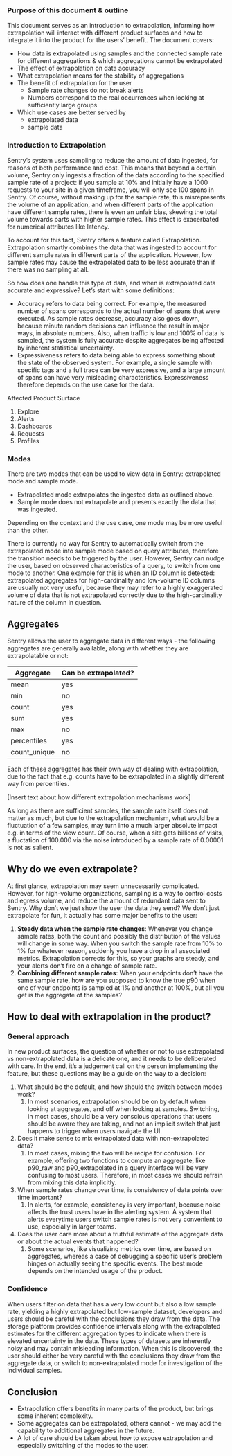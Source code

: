 ### Purpose of this document & outline

This document serves as an introduction to extrapolation, informing how extrapolation will interact with different product surfaces and how to integrate it into the product for the users’ benefit. The document covers:

- How data is extrapolated using samples and the connected sample rate for different aggregations & which aggregations cannot be extrapolated
- The effect of extrapolation on data accuracy
- What extrapolation means for the stability of aggregations
- The benefit of extrapolation for the user
    - Sample rate changes do not break alerts
    - Numbers correspond to the real occurrences when looking at sufficiently large groups
- Which use cases are better served by
    - extrapolated data
    - sample data

### Introduction to Extrapolation

Sentry’s system uses sampling to reduce the amount of data ingested, for reasons of both performance and cost. This means that beyond a certain volume, Sentry only ingests a fraction of the data according to the specified sample rate of a project: if you sample at 10% and initially have a 1000 requests to your site in a given timeframe, you will only see 100 spans in Sentry. Of course, without making up for the sample rate, this misrepresents the volume of an application, and when different parts of the application have different sample rates, there is even an unfair bias, skewing the total volume towards parts with higher sample rates. This effect is exacerbated for numerical attributes like latency.

To account for this fact, Sentry offers a feature called Extrapolation. Extrapolation smartly combines the data that was ingested to account for different sample rates in different parts of the application. However, low sample rates may cause the extrapolated data to be less accurate than if there was no sampling at all.

So how does one handle this type of data, and when is extrapolated data accurate and expressive? Let’s start with some definitions: 

- Accuracy refers to data being correct. For example, the measured number of spans corresponds to the actual number of spans that were executed. As sample rates decrease, accuracy also goes down, because minute random decisions can influence the result in major ways, in absolute numbers. Also, when traffic is low and 100% of data is sampled, the system is fully accurate despite aggregates being affected by inherent statistical uncertainty.
- Expressiveness refers to data being able to express something about the state of the observed system. For example, a single sample with specific tags and a full trace can be very expressive, and a large amount of spans can have very misleading characteristics. Expressiveness therefore depends on the use case for the data.

Affected Product Surface

1. Explore
2. Alerts
3. Dashboards
4. Requests
5. Profiles

### **Modes**

There are two modes that can be used to view data in Sentry: extrapolated mode and sample mode.

- Extrapolated mode extrapolates the ingested data as outlined above.
- Sample mode does not extrapolate and presents exactly the data that was ingested.

Depending on the context and the use case, one mode may be more useful than the other. 

There is currently no way for Sentry to automatically switch from the extrapolated mode into sample mode based on query attributes, therefore the transition needs to be triggered by the user. However, Sentry can nudge the user, based on observed characteristics of a query, to switch from one mode to another. One example for this is when an ID column is detected: extrapolated aggregates for high-cardinality and low-volume ID columns are usually not very useful, because they may refer to a highly exaggerated volume of data that is not extrapolated correctly due to the high-cardinality nature of the column in question.

## Aggregates

Sentry allows the user to aggregate data in different ways - the following aggregates are generally available, along with whether they are extrapolatable or not:

| **Aggregate** | **Can be extrapolated?** |
| --- | --- |
| mean | yes |
| min | no |
| count | yes |
| sum | yes |
| max | no |
| percentiles | yes |
| count_unique | no |

Each of these aggregates has their own way of dealing with extrapolation, due to the fact that e.g. counts have to be extrapolated in a slightly different way from percentiles. 

[Insert text about how different extrapolation mechanisms work]

As long as there are sufficient samples, the sample rate itself does not matter as much, but due to the extrapolation mechanism, what would be a fluctuation of a few samples, may turn into a much larger absolute impact e.g. in terms of the view count. Of course, when a site gets billions of visits, a fluctation of 100.000 via the noise introduced by a sample rate of 0.00001 is not as salient. 

## Why do we even extrapolate?

At first glance, extrapolation may seem unnecessarily complicated. However, for high-volume organizations, sampling is a way to control costs and egress volume, and reduce the amount of redundant data sent to Sentry. Why don’t we just show the user the data they send? We don’t just extrapolate for fun, it actually has some major benefits to the user:

1. **Steady data when the sample rate changes**: Whenever you change sample rates, both the count and possibly the distribution of the values will change in some way. When you switch the sample rate from 10% to 1% for whatever reason, suddenly you have a drop in all associated metrics. Extrapolation corrects for this, so your graphs are steady, and your alerts don’t fire on a change of sample rate. 
2. **Combining different sample rates**: When your endpoints don’t have the same sample rate, how are you supposed to know the true p90 when one of your endpoints is sampled at 1% and another at 100%, but all you get is the aggregate of the samples?

## How to deal with extrapolation in the product?

### General approach

In new product surfaces, the question of whether or not to use extrapolated vs non-extrapolated data is a delicate one, and it needs to be deliberated with care. In the end, it’s a judgement call on the person implementing the feature, but these questions may be a guide on the way to a decision:

1. What should be the default, and how should the switch between modes work?
    1. In most scenarios, extrapolation should be on by default when looking at aggregates, and off when looking at samples. Switching, in most cases, should be a very conscious operations that users should be aware they are taking, and not an implicit switch that just happens to trigger when users navigate the UI.
2. Does it make sense to mix extrapolated data with non-extrapolated data?
    1. In most cases, mixing the two will be recipe for confusion. For example, offering two functions to compute an aggregate, like p90_raw and p90_extrapolated in a query interface will be very confusing to most users. Therefore, in most cases we should refrain from mixing this data implicitly. 
3. When sample rates change over time, is consistency of data points over time important?
    1. In alerts, for example, consistency is very important, because noise affects the trust users have in the alerting system. A system that alerts everytime users switch sample rates is not very convenient to use, especially in larger teams.
4. Does the user care more about a truthful estimate of the aggregate data or about the actual events that happened?
    1. Some scenarios, like visualizing metrics over time, are based on aggregates, whereas a case of debugging a specific user’s problem hinges on actually seeing the specific events. The best mode depends on the intended usage of the product. 

### Confidence

When users filter on data that has a very low count but also a low sample rate, yielding a highly extrapolated but low-sample dataset, developers and users should be careful with the conclusions they draw from the data. The storage platform provides confidence intervals along with the extrapolated estimates for the different aggregation types to indicate when there is elevated uncertainty in the data. These types of datasets are inherently noisy and may contain misleading information. When this is discovered, the user should either be very careful with the conclusions they draw from the aggregate data, or switch to non-extrapolated mode for investigation of the individual samples. 

## **Conclusion**

- Extrapolation offers benefits in many parts of the product, but brings some inherent complexity.
- Some aggregates can be extrapolated, others cannot - we may add the capability to additional aggregates in the future.
- A lot of care should be taken about how to expose extrapolation and especially switching of the modes to the user.